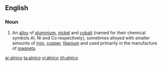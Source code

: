 ==English==

===Noun===
{{en-noun}}
{{wikipedia}}

#An [[alloy]] of [[aluminium]], [[nickel]] and [[cobalt]] (named for their chemical symbols Al, Ni and Co respectively), sometimes alloyed with smaller amounts of [[iron]], [[copper]], [[titanium]] and used primarily in the manufacture of [[magnet]]s.

[[ar:alnico]]
[[ta:alnico]]
[[vi:alnico]]
[[zh:alnico]]